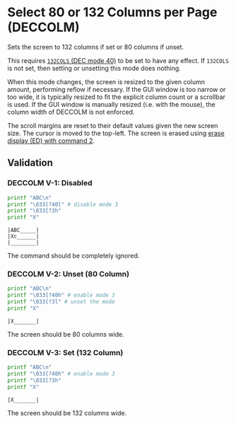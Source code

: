 
# Select 80 or 132 Columns per Page (DECCOLM)

<VTMode value={3} />

Sets the screen to 132 columns if set or 80 columns if unset.

This requires [`132COLS` (DEC mode 40)](/vt/modes/132cols) to be set
to have any effect. If `132COLS` is not set, then setting or unsetting
this mode does nothing.

When this mode changes, the screen is resized to the given column amount,
performing reflow if necessary. If the GUI window is too narrow or too wide,
it is typically resized to fit the explicit column count or a scrollbar is
used. If the GUI window is manually resized (i.e. with the mouse), the column
width of DECCOLM is not enforced.

The scroll margins are reset to their default values given the new screen size.
The cursor is moved to the top-left. The screen is erased using
[erase display (ED) with command 2](/vt/ed).

## Validation

### DECCOLM V-1: Disabled

```bash
printf "ABC\n"
printf "\033[?40l" # disable mode 3
printf "\033[?3h"
printf "X"
```

```
|ABC_____|
|Xc______|
|________|
```

The command should be completely ignored.

### DECCOLM V-2: Unset (80 Column)

```bash
printf "ABC\n"
printf "\033[?40h" # enable mode 3
printf "\033[?3l" # unset the mode
printf "X"
```

```
|X_______|
```

The screen should be 80 columns wide.

### DECCOLM V-3: Set (132 Column)

```bash
printf "ABC\n"
printf "\033[?40h" # enable mode 3
printf "\033[?3h"
printf "X"
```

```
|X_______|
```

The screen should be 132 columns wide.

